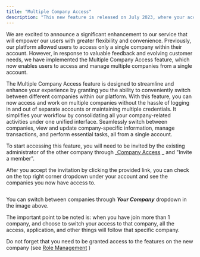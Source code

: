 ```yaml
---
title: "Multiple Company Access"
description: "This new feature is released on July 2023, where your account may have access to several companies in Verihubs' Dashboard"
---
```

We are excited to announce a significant enhancement to our service that will empower our users with greater flexibility and convenience. Previously, our platform allowed users to access only a single company within their account. However, in response to valuable feedback and evolving customer needs, we have implemented the Multiple Company Access feature, which now enables users to access and manage multiple companies from a single account.

The Multiple Company Access feature is designed to streamline and enhance your experience by granting you the ability to conveniently switch between different companies within our platform. With this feature, you can now access and work on multiple companies without the hassle of logging in and out of separate accounts or maintaining multiple credentials. It simplifies your workflow by consolidating all your company-related activities under one unified interface. Seamlessly switch between companies, view and update company-specific information, manage transactions, and perform essential tasks, all from a single account.

To start accessing this feature, you will need to be invited by the existing administrator of the other company through _[Company Access](https://dash.readme.com/project/verihubs/v1.0.0/docs/company-access)
_ and "Invite a member".

After you accept the invitation by clicking the provided link, you can check on the top right corner dropdown under your account and see the companies you now have access to.

<img className="block" src="images/files_readme_io/_c13dc9d_image.png" alt="" />

You can switch between companies through _**Your Company**_ dropdown in the image above.

The important point to be noted is: when you have join more than 1 company, and choose to switch your access to that company, all the access, application, and other things will follow that specific company.

Do not forget that you need to be granted access to the features on the new company (see [Role Management](https://dash.readme.com/project/verihubs/v1.0.0/docs/company-access)
)